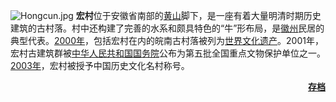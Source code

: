 [[File:Hongcun.jpg|thumb]]
'''宏村'''位于安徽省南部的[[黄山|黄山]]脚下，是一座有着大量明清时期历史建筑的古村落。村中还构建了完善的水系和颇具特色的“牛”形布局，是[[徽州|徽州]]民居的典型代表。[[2000年|2000年]]，包括宏村在内的皖南古村落被列为[[世界文化遗产|世界文化遗产]]。2001年，宏村古建筑群被[[中华人民共和国国务院|中华人民共和国国务院]]公布为第五批全国重点文物保护单位之一。[[2003年|2003年]]，宏村被授予中国历史文化名村称号。

<div align="right">
'''[[Portal:安徽/徽景/存档|存档]]'''
</div>